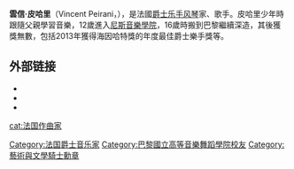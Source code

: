{{noteta|G1=Music
|1=zh-hk:雲信·皮哈里;zh-hans:维森特·佩拉尼;
|T=zh-hk:雲信·皮哈里;zh-hans:维森特·佩拉尼;
|2=zh-hk:皮哈里;zh-hans:佩拉尼;
}}
{{Infobox musical artist
| name                = 雲信·皮哈里
| image               =Deutsches Jazzfestival 2015 - Duo Belle Epoque - Vincent Peirani - 02 (cropped).jpg
| caption             =2015年
| background          = non_vocal_instrumentalist
| birth_name          =
| native_name         =Vincent Peirani
| native_name_lang    =fr
| birth_date          = {{birth date and age|1980|04|24}}
| birth_place         = [[法國|法國]][[尼斯|尼斯]]
| death_date          = <!-- {{death date and age|YYYY|MM|DD|YYYY|MM|DD}} (death date 1st) -->
| death_place         =
| genre               = [[Jazz|Jazz]]
| occupation          =
| instrument          = [[手風琴|手風琴]]
| years_active        = <!-- YYYY–YYYY (or –present) -->
| label               =ACT Music
| website             = {{URL|http://www.vincent-peirani.com}}
}}

'''雲信·皮哈里'''（Vincent Peirani，{{Bd|1980年|4月24日||||}}），是法國[[爵士乐|爵士乐]][[手风琴|手风琴]]家、歌手。皮哈里少年時跟隨父親學習音樂，12歲進入[[尼斯音樂學院|尼斯音樂學院]]，16歲時搬到巴黎繼續深造，其後獲獎無數，包括2013年獲得海因哈特獎的年度最佳爵士樂手獎等。

==外部链接==
*{{official}}
* {{Allmusic|artist|ID=mn0000597768}}
* {{Discogs artist}}

{{normdaten}}
{{DEFAULTSORT:Peirani}}
[[Category:法国爵士音乐家|Category:法国爵士音乐家]]
[[Category:巴黎國立高等音樂舞蹈學院校友|Category:巴黎國立高等音樂舞蹈學院校友]]
[[cat:法国作曲家|cat:法国作曲家]]
[[Category:藝術與文學騎士勳章|Category:藝術與文學騎士勳章]]
{{musician-stub}}